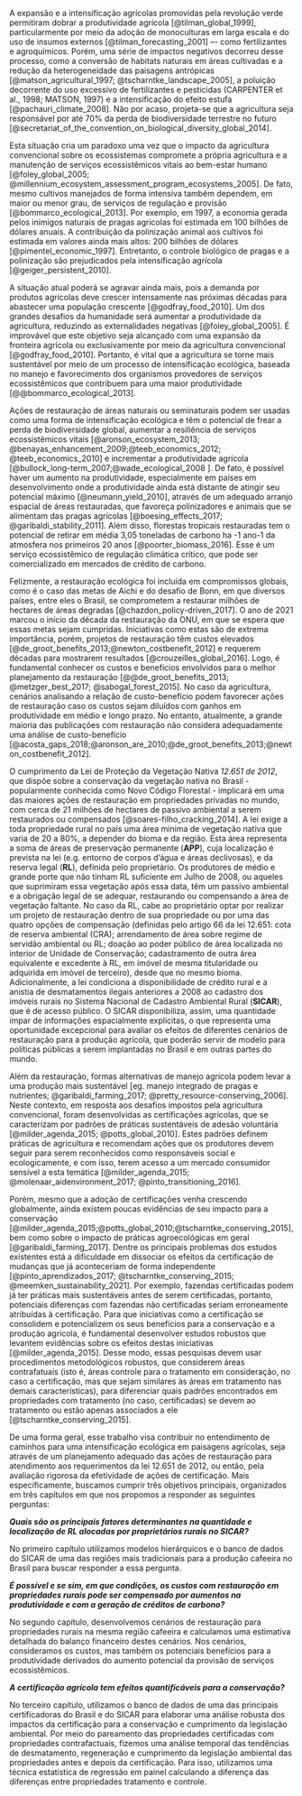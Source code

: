 <!--
This is for including Chapter 1.  Notice that it's also good practice to name your chunk.  This will help you debug potential issues as you knit.  The chunk above is called intro and the one below is called chapter1.  Feel free to change the name of the Rmd file as you wish, but don't forget to change it here from chap1.Rmd.
-->

<!--
The {#rmd-basics} text after the chapter declaration will allow us to link throughout the document back to the beginning of Chapter 1.  These labels will automatically be generated (if not specified) by changing the spaces to hyphens and capital letters to lowercase.  Look for the reference to this label at the beginning of Chapter 2.
-->

A expansão e a intensificação agrícolas promovidas pela revolução verde permitiram dobrar a produtividade agrícola [@tilman_global_1999], particularmente por meio da adoção de monoculturas em larga escala e do uso de insumos externos [@tilman_forecasting_2001] –- como fertilizantes e agroquímicos. Porém, uma série de impactos negativos decorreu desse processo, como a conversão de habitats naturais em áreas cultivadas e a redução da heterogeneidade das paisagens antrópicas [@matson_agricultural_1997; @tscharntke_landscape_2005], a poluição decorrente do uso excessivo de fertilizantes e pesticidas (CARPENTER et al., 1998; MATSON, 1997) e a intensificação do efeito estufa [@pachauri_climate_2008]. Não por acaso, projeta-se que a agricultura seja responsável por até 70% da perda de biodiversidade terrestre no futuro [@secretariat_of_the_convention_on_biological_diversity_global_2014].

Esta situação cria um paradoxo uma vez que o impacto da agricultura convencional sobre os ecossistemas compromete a própria agricultura e a manutenção de serviços ecossistêmicos vitais ao bem-estar humano [@foley_global_2005; @millennium_ecosystem_assessment_program_ecosystems_2005]. De fato, mesmo cultivos manejados de forma intensiva também dependem, em maior ou menor grau, de serviços de regulação e provisão [@bommarco_ecological_2013]. Por exemplo, em 1997, a economia gerada pelos inimigos naturais de pragas agrícolas foi estimada em 100 bilhões de dólares anuais. A contribuição da polinização animal aos cultivos foi estimada em valores ainda mais altos: 200 bilhões de dólares [@pimentel_economic_1997]. Entretanto, o controle biológico de pragas e a polinização são prejudicados pela intensificação agrícola [@geiger_persistent_2010]. 

A situação atual poderá se agravar ainda mais, pois a demanda por produtos agrícolas deve crescer intensamente nas próximas décadas para abastecer uma população crescente [@godfray_food_2010].  Um dos grandes desafios da humanidade será aumentar a produtividade da agricultura, reduzindo as externalidades negativas [@foley_global_2005]. É improvável que este objetivo seja alcançado com uma expansão da fronteira agrícola ou exclusivamente por meio da agricultura convencional [@godfray_food_2010]. Portanto, é vital que a agricultura se torne mais sustentável por meio de um processo de intensificação ecológica, baseada no manejo e favorecimento dos organismos provedores de serviços ecossistêmicos que contribuem para uma maior produtividade [@@bommarco_ecological_2013].

Ações de restauração de áreas naturais ou seminaturais podem ser usadas como uma forma de intensificação ecológica e têm o potencial de frear a perda de biodiversidade global, aumentar a resiliência de serviços ecossistêmicos vitais [@aronson_ecosystem_2013; @benayas_enhancement_2009;@teeb_economics_2012; @teeb_economics_2010] e incrementar a produtividade agrícola [@bullock_long-term_2007;@wade_ecological_2008 ]. De fato, é possível haver um aumento na produtividade, especialmente em países em desenvolvimento onde a produtividade ainda está distante de atingir seu potencial máximo [@neumann_yield_2010], através de um adequado arranjo espacial de áreas restauradas, que favoreça polinizadores e animais que se alimentam das pragas agrícolas [@boesing_effects_2017; @garibaldi_stability_2011]. Além disso, florestas tropicais restauradas tem o potencial de retirar em média 3,05 toneladas de carbono ha -1 ano-1 da atmosfera nos primeiros 20 anos [@poorter_biomass_2016]. Esse é um serviço ecossistêmico de regulação climática crítico, que pode ser comercializado em mercados de crédito de carbono.

Felizmente, a restauração ecológica foi incluída em compromissos globais, como é o caso das metas de Aichi e do desafio de Bonn, em que diversos países, entre eles o Brasil, se comprometem a restaurar milhões de hectares de áreas degradas [@chazdon_policy-driven_2017]. O ano de 2021 marcou o início da década da restauração da ONU, em que se espera que essas metas sejam cumpridas. Iniciativas como estas são de extrema importância, porém, projetos de restauração têm custos elevados [@de_groot_benefits_2013;@newton_costbenefit_2012] e requerem décadas para mostrarem resultados [@crouzeilles_global_2016]. Logo, é fundamental conhecer os custos e benefícios envolvidos para o melhor planejamento da restauração [@@de_groot_benefits_2013; @metzger_best_2017; @sabogal_forest_2015]. No caso da agricultura, cenários analisando a relação de custo-benefício podem favorecer ações de restauração caso os custos sejam diluídos com ganhos em produtividade em médio e longo prazo. No entanto, atualmente, a grande maioria das publicações com restauração não considera adequadamente uma análise de custo-benefício [@acosta_gaps_2018;@aronson_are_2010;@de_groot_benefits_2013;@newton_costbenefit_2012].

O cumprimento da Lei de Proteção da Vegetação Nativa  *12.651 de 2012*, que dispõe sobre a conservação da vegetação nativa no Brasil - popularmente conhecida como Novo Código Florestal - implicará em uma das maiores ações de restauração em propriedades privadas no mundo, com cerca de 21 milhões de hectares de passivo ambiental a serem restaurados ou compensados [@soares-filho_cracking_2014]. A lei exige a toda propriedade rural no país uma área mínima de vegetação nativa que varia de 20 a 80%, a depender do bioma e da região. Esta área representa a soma de áreas de preservação permanente (**APP**), cuja localização é prevista na lei (e.g. entorno de corpos d’água e áreas declivosas), e da reserva legal (**RL**), definida pelo proprietário.  Os produtores de médio e grande porte que não tinham RL suficiente em Julho de 2008, ou aqueles que suprimiram essa vegetação após essa data, têm um passivo ambiental e a obrigação legal de se adequar, restaurando ou compensando a área de vegetação faltante. No caso da RL, cabe ao proprietário optar por realizar um projeto de restauração dentro de sua propriedade ou por uma das quatro opções de compensação (definidas pelo artigo 66 da lei 12.651: cota de reserva ambiental (CRA); arrendamento de área sobre regime de servidão ambiental ou RL; doação ao poder público de área localizada no interior de Unidade de Conservação; cadastramento de outra área equivalente e excedente à RL, em imóvel de mesma titularidade ou adquirida em imóvel de terceiro), desde que no mesmo bioma. Adicionalmente, a lei condiciona a disponibilidade de crédito rural e a anistia de desmatamentos ilegais anteriores a 2008 ao cadastro dos imóveis rurais no Sistema Nacional de Cadastro Ambiental Rural (**SICAR**), que é de acesso público. O SICAR disponibiliza, assim, uma quantidade ímpar de informações espacialmente explícitas, o que representa uma oportunidade excepcional para avaliar os efeitos de diferentes cenários de restauração para a produção agrícola, que poderão servir de modelo para políticas públicas a serem implantadas no Brasil e em outras partes do mundo.

Além da restauração, formas alternativas de manejo agrícola podem levar a uma produção mais sustentável [eg. manejo integrado de pragas e nutrientes; @garibaldi_farming_2017; @pretty_resource-conserving_2006]. Neste contexto, em resposta aos desafios impostos pela agricultura convencional, foram desenvolvidas as certificações agrícolas, que se caracterizam por padrões de práticas sustentáveis de adesão voluntária [@milder_agenda_2015; @potts_global_2010]. Estes padrões definem práticas de agricultura e recomendam ações que os produtores devem seguir para serem reconhecidos como responsáveis social e ecologicamente, e com isso, terem acesso a um mercado consumidor sensível a esta temática [@milder_agenda_2015; @molenaar_aidenvironment_2017; @pinto_transitioning_2016].

Porém, mesmo que a adoção de certificações venha crescendo globalmente, ainda existem poucas evidências de seu impacto para a conservação [@milder_agenda_2015;@potts_global_2010;@tscharntke_conserving_2015], bem como sobre o impacto de práticas agroecológicas em geral [@garibaldi_farming_2017]. Dentre os principais problemas dos estudos existentes está a dificuldade em dissociar os efeitos da certificação de mudanças que já aconteceriam de forma independente [@pinto_aprendizados_2017; @tscharntke_conserving_2015; @meemken_sustainability_2021]. Por exemplo, fazendas certificadas podem já ter práticas mais sustentáveis antes de serem certificadas, portanto, potenciais diferenças com fazendas não certificadas seriam erroneamente atribuídas à certificação. Para que iniciativas como a certificação se consolidem e potencializem os seus benefícios para a conservação e a produção agrícola, é fundamental desenvolver estudos robustos que levantem evidências sobre os efeitos destas iniciativas [@milder_agenda_2015]. Desse modo, essas pesquisas devem usar procedimentos metodológicos robustos, que considerem áreas contrafatuais (isto é, áreas controle para o tratamento em consideração, no caso a certificação, mas que sejam similares às áreas em tratamento nas demais características), para diferenciar quais padrões encontrados em propriedades com tratamento (no caso, certificadas) se devem ao tratamento ou estão apenas associados a ele [@tscharntke_conserving_2015].

De uma forma geral, esse trabalho visa contribuir no entendimento de caminhos para uma intensificação ecológica em paisagens agrícolas, seja através de um planejamento adequado das ações de restauração para atendimento aos requerimentos da lei 12.651 de 2012, ou então, pela avaliação rigorosa da efetividade de ações de certificação. Mais especificamente, buscamos cumprir três objetivos principais, organizados em três capítulos em que nos propomos a responder as seguintes perguntas:

***Quais são os principais fatores determinantes na quantidade e localização de RL alocadas por proprietários rurais no SICAR?***

No primeiro capítulo utilizamos modelos hierárquicos e o banco de dados do SICAR de uma das regiões mais tradicionais para a produção cafeeira no Brasil para buscar responder a essa pergunta.

***É possível e se sim, em que condições, os custos com restauração em propriedades rurais pode ser compensado por aumentos na produtividade e com a geração de créditos de carbono?***

No segundo capítulo, desenvolvemos cenários de restauração para propriedades rurais na mesma região cafeeira e calculamos uma estimativa detalhada do balanço financeiro destes cenários. Nos cenários, consideramos os custos, mas também os potenciais benefícios para a produtividade derivados do aumento potencial da provisão de serviços ecossistêmicos.

***A certificação agrícola tem efeitos quantificáveis para a conservação?***

No terceiro capítulo, utilizamos o banco de dados de uma das principais certificadoras do Brasil e do SICAR para elaborar uma análise robusta dos impactos da certificação para a conservação e cumprimento da legislação ambiental.  Por meio do pareamento das propriedades certificadas com propriedades contrafactuais, fizemos uma análise temporal das tendências de desmatamento, regeneração e cumprimento da legislação ambiental das propriedades antes e depois da certificação. Para isso, utilizamos uma técnica estatística de regressão em painel calculando a diferença das diferenças entre propriedades tratamento e controle.